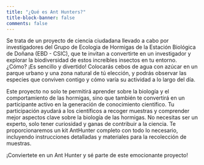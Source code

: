 ```yaml
---
title: "¿Qué es Ant Hunters?"
title-block-banner: false
comments: false
---
```


Se trata de un proyecto de ciencia ciudadana llevado a cabo por investigadores del Grupo de Ecologia de Hormigas de la Estación Biológica de Doñana (EBD - CSIC), que te invitan a convertirte en un investigador y explorar la biodiversidad de estos increíbles insectos en tu entorno. ¿Cómo? ¡Es sencillo y divertido! Colocarás cebos de agua con azúcar en un parque urbano y una zona natural de tú elección, y podrás observar las especies que conviven contigo y cómo varía su actividad a lo largo del día.

Este proyecto no solo te permitirá aprender sobre la biología y el comportamiento de las hormigas, sino que también te convertirá en un participante activo en la generación de conocimiento científico. Tu participación ayudará a los científicos a recoger muestras y comprender mejor aspectos clave sobre la biología de las hormigas. No necesitas ser un experto, solo tener curiosidad y ganas de contribuir a la ciencia. Te proporcionaremos un kit AntHunter completo con todo lo necesario, incluyendo instrucciones detalladas y materiales para la recolección de muestras.

¡Conviertete en un Ant Hunter y sé parte de este emocionante proyecto!
